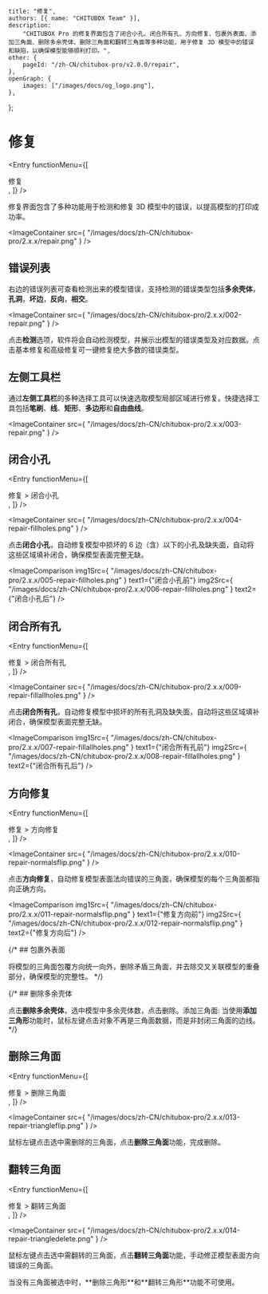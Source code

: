 
	title: "修复",
	authors: [{ name: "CHITUBOX Team" }],
	description:
		"CHITUBOX Pro 的修复界面包含了闭合小孔、闭合所有孔、方向修复、包裹外表面、添加三角面、删除多余壳体、删除三角面和翻转三角面等多种功能，用于修复 3D 模型中的错误和缺陷，以确保模型能够顺利打印。",
	other: {
		pageId: "/zh-CN/chitubox-pro/v2.0.0/repair",
	},
	openGraph: {
		images: ["/images/docs/og_logo.png"],
	},
};

# 修复

<Entry
	functionMenu={[
		<div className="flex items-center gap-1">
			修复
		</div>,
	]}
/>

修复界面包含了多种功能用于检测和修复 3D 模型中的错误，以提高模型的打印成功率。

<ImageContainer
	src={
		"/images/docs/zh-CN/chitubox-pro/2.x.x/repair.png"
	}
/>

## 错误列表

右边的错误列表可查看检测出来的模型错误，支持检测的错误类型包括**多余壳体**，**孔洞**，**坏边**，**反向**，**相交**。

<ImageContainer
	src={
		"/images/docs/zh-CN/chitubox-pro/2.x.x/002-repair.png"
	}
/>

点击**检测**选项，软件将会自动检测模型，并展示出模型的错误类型及对应数据。点击基本修复和高级修复可一键修复绝大多数的错误类型。

## 左侧工具栏

通过**左侧工具栏**的多种选择工具可以快速选取模型局部区域进行修复。快捷选择工具包括**笔刷**、**线**、**矩形**、**多边形**和**自由曲线**。

<ImageContainer
	src={
		"/images/docs/zh-CN/chitubox-pro/2.x.x/003-repair.png"
	}
/>

## 闭合小孔

<Entry
	functionMenu={[
		<div className="flex items-center gap-1">
			修复 &gt; 闭合小孔
		</div>,
	]}
/>

<ImageContainer
	src={
		"/images/docs/zh-CN/chitubox-pro/2.x.x/004-repair-fillholes.png"
	}
/>

点击**闭合小孔**，自动修复模型中损坏的 6 边（含）以下的小孔及缺失面，自动将这些区域填补闭合，确保模型表面完整无缺。

<ImageComparison
	img1Src={
		"/images/docs/zh-CN/chitubox-pro/2.x.x/005-repair-fillholes.png"
	}
	text1={"闭合小孔前"}
	img2Src={
		"/images/docs/zh-CN/chitubox-pro/2.x.x/006-repair-fillholes.png"
	}
	text2={"闭合小孔后"}
/>

## 闭合所有孔

<Entry
	functionMenu={[
		<div className="flex items-center gap-1">
			修复 &gt; 闭合所有孔
		</div>,
	]}
/>

<ImageContainer
	src={
			"/images/docs/zh-CN/chitubox-pro/2.x.x/009-repair-fillallholes.png"
	}
/>

点击**闭合所有孔**，自动修复模型中损坏的所有孔洞及缺失面，自动将这些区域填补闭合，确保模型表面完整无缺。

<ImageComparison
	img1Src={
		"/images/docs/zh-CN/chitubox-pro/2.x.x/007-repair-fillallholes.png"
	}
	text1={"闭合所有孔前"}
	img2Src={
		"/images/docs/zh-CN/chitubox-pro/2.x.x/008-repair-fillallholes.png"
	}
	text2={"闭合所有孔后"}
/>

## 方向修复

<Entry
	functionMenu={[
		<div className="flex items-center gap-1">
			修复 &gt; 方向修复
		</div>,
	]}
/>

<ImageContainer
	src={
		"/images/docs/zh-CN/chitubox-pro/2.x.x/010-repair-normalsflip.png"
	}
/>

点击**方向修复**，自动修复模型表面法向错误的三角面，确保模型的每个三角面都指向正确方向。

<ImageComparison
	img1Src={
		"/images/docs/zh-CN/chitubox-pro/2.x.x/011-repair-normalsflip.png"
	}
	text1={"修复方向前"}
	img2Src={
		"/images/docs/zh-CN/chitubox-pro/2.x.x/012-repair-normalsflip.png"
	}
	text2={"修复方向后"}
/>

{/* ## 包裹外表面

将模型的三角面包覆方向统一向外，删除矛盾三角面，并去除交叉关联模型的重叠部分，确保模型的完整性。 */}

{/* ## 删除多余壳体

点击**删除多余壳体**，选中模型中多余壳体数，点击删除。添加三角面: 当使用**添加三角形**功能时，鼠标左键点击对象不再是三角面数据，而是非封闭三角面的边线。 */}

## 删除三角面

<Entry
	functionMenu={[
		<div className="flex items-center gap-1">
			修复 &gt; 删除三角面
		</div>,
	]}
/>

<ImageContainer
	src={
			"/images/docs/zh-CN/chitubox-pro/2.x.x/013-repair-triangleflip.png"
	}
/>

鼠标左键点击选中需删除的三角面，点击**删除三角面**功能，完成删除。

## 翻转三角面

<Entry
	functionMenu={[
		<div className="flex items-center gap-1">
			修复 &gt; 翻转三角面
		</div>,
	]}
/>

<ImageContainer
	src={
			"/images/docs/zh-CN/chitubox-pro/2.x.x/014-repair-triangledelete.png"
	}
/>

鼠标左键点击选中需翻转的三角面，点击**翻转三角面**功能，手动修正模型表面方向错误的三角面。

<Admonition type="note" title="注意">
	当没有三角面被选中时，**删除三角形**和**翻转三角形**功能不可使用。
</Admonition>

